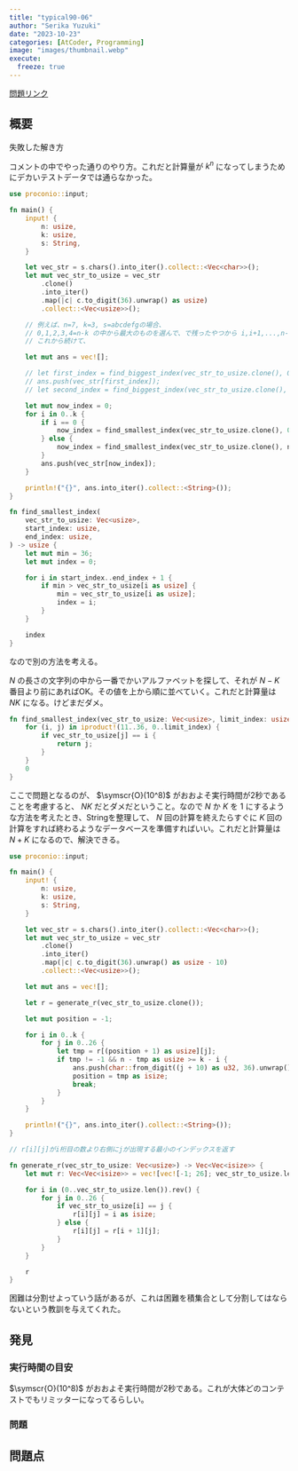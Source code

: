 ```yaml
---
title: "typical90-06"
author: "Serika Yuzuki"
date: "2023-10-23"
categories: [AtCoder, Programming]
image: "images/thumbnail.webp"
execute:
  freeze: true
---
```


[問題リンク](https://atcoder.jp/contests/typical90/tasks/typical90_f)

## 概要

失敗した解き方

コメントの中でやった通りのやり方。これだと計算量が $k^{n}$ になってしまうためにデカいテストデータでは通らなかった。

```rust
use proconio::input;

fn main() {
    input! {
        n: usize,
        k: usize,
        s: String,
    }

    let vec_str = s.chars().into_iter().collect::<Vec<char>>();
    let mut vec_str_to_usize = vec_str
        .clone()
        .into_iter()
        .map(|c| c.to_digit(36).unwrap() as usize)
        .collect::<Vec<usize>>();

    // 例えば、n=7, k=3, s=abcdefgの場合、
    // 0,1,2,3,4=n-k の中から最大のものを選んで、で残ったやつから i,i+1,...,n-k+1=3 の中から最大のものを選ぶ。
    // これから続けて、

    let mut ans = vec![];

    // let first_index = find_biggest_index(vec_str_to_usize.clone(), 0, n - k);
    // ans.push(vec_str[first_index]);
    // let second_index = find_biggest_index(vec_str_to_usize.clone(), first_index + 1, n - k + 1);

    let mut now_index = 0;
    for i in 0..k {
        if i == 0 {
            now_index = find_smallest_index(vec_str_to_usize.clone(), 0, n - k);
        } else {
            now_index = find_smallest_index(vec_str_to_usize.clone(), now_index + 1, n - k + i);
        }
        ans.push(vec_str[now_index]);
    }

    println!("{}", ans.into_iter().collect::<String>());
}

fn find_smallest_index(
    vec_str_to_usize: Vec<usize>,
    start_index: usize,
    end_index: usize,
) -> usize {
    let mut min = 36;
    let mut index = 0;

    for i in start_index..end_index + 1 {
        if min > vec_str_to_usize[i as usize] {
            min = vec_str_to_usize[i as usize];
            index = i;
        }
    }

    index
}
```

なので別の方法を考える。

$N$ の長さの文字列の中から一番でかいアルファベットを探して、それが $N-K$ 番目より前にあればOK。その値を上から順に並べていく。これだと計算量は $NK$ になる。けどまだダメ。

```rust
fn find_smallest_index(vec_str_to_usize: Vec<usize>, limit_index: usize) -> usize {
    for (i, j) in iproduct!(11..36, 0..limit_index) {
        if vec_str_to_usize[j] == i {
            return j;
        }
    }
    0
}
```

ここで問題となるのが、 $\symscr{O}(10^8)$ がおおよそ実行時間が2秒であることを考慮すると、 $NK$ だとダメだということ。なので $N$ か $K$ を $1$ にするような方法を考えたとき、Stringを整理して、 $N$ 回の計算を終えたらすぐに $K$ 回の計算をすれば終わるようなデータベースを準備すればいい。これだと計算量は $N+K$ になるので、解決できる。

```rust
use proconio::input;

fn main() {
    input! {
        n: usize,
        k: usize,
        s: String,
    }

    let vec_str = s.chars().into_iter().collect::<Vec<char>>();
    let mut vec_str_to_usize = vec_str
        .clone()
        .into_iter()
        .map(|c| c.to_digit(36).unwrap() as usize - 10)
        .collect::<Vec<usize>>();

    let mut ans = vec![];

    let r = generate_r(vec_str_to_usize.clone());

    let mut position = -1;

    for i in 0..k {
        for j in 0..26 {
            let tmp = r[(position + 1) as usize][j];
            if tmp != -1 && n - tmp as usize >= k - i {
                ans.push(char::from_digit((j + 10) as u32, 36).unwrap());
                position = tmp as isize;
                break;
            }
        }
    }

    println!("{}", ans.into_iter().collect::<String>());
}

// r[i][j]がi桁目の数より右側にjが出現する最小のインデックスを返す

fn generate_r(vec_str_to_usize: Vec<usize>) -> Vec<Vec<isize>> {
    let mut r: Vec<Vec<isize>> = vec![vec![-1; 26]; vec_str_to_usize.len() + 1];

    for i in (0..vec_str_to_usize.len()).rev() {
        for j in 0..26 {
            if vec_str_to_usize[i] == j {
                r[i][j] = i as isize;
            } else {
                r[i][j] = r[i + 1][j];
            }
        }
    }

    r
}
```

困難は分割せよっていう話があるが、これは困難を積集合として分割してはならないという教訓を与えてくれた。

## 発見

### 実行時間の目安

$\symscr{O}(10^8)$ がおおよそ実行時間が2秒である。これが大体どのコンテストでもリミッターになってるらしい。

### 問題

## 問題点